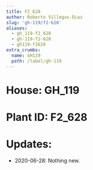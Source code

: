 ```yaml
---
title: F2_628
author: Roberto Villegas-Diaz
slug: 'gh-119/f2-628'
aliases:
  - gh_119-f2_628
  - gh-119-f2-628
  - gh119-f2628
extra_crumbs:
  name: GH119
  path: /label/gh-119
---
```


# **House**: GH_119
# **Plant ID**: F2_628
# **Updates**: 
 - 2020-06-28: Nothing new.

